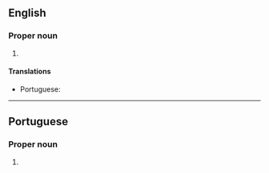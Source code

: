 ==English==
{{wikipedia}}

===Proper noun===
{{head|en|proper noun|head=[[mato|Mato]] [[grosso|Grosso]]}}

# {{place:Brazil/state|en|capital=Cuiabá|region=Center-West Region}}

====Translations====
{{trans-top|state in central-western Brazil}}
* Portuguese: {{t+|pt|Mato Grosso|m}}
{{trans-mid}}
{{trans-bottom}}

----

==Portuguese==

===Proper noun===
{{pt-proper noun}}

# {{place:Brazil/state|pt|capital=Cuiabá|region=Center-West Region}}